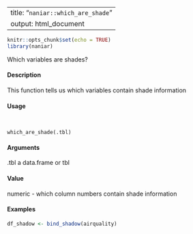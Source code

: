 
---
title: "``naniar::which_are_shade``"
output: html_document
---

```r
knitr::opts_chunk$set(echo = TRUE)
library(naniar)
```
 Which variables are shades?

####  Description 

This function tells us which variables contain shade information

####  Usage 
<pre><code>

which_are_shade(.tbl)
</code></pre>
#### Arguments 

.tbl a data.frame or tbl

#### Value 

numeric - which column numbers contain shade information

#### Examples 
```r

df_shadow <- bind_shadow(airquality)
```

